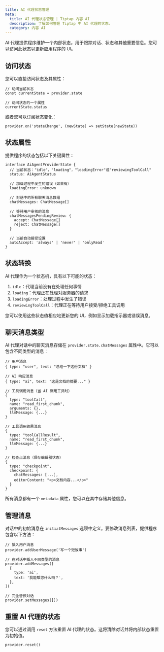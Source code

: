 ```yaml
---
title: AI 代理状态管理
meta:
  title: AI 代理状态管理 | Tiptap 内容 AI
  description: 了解如何管理 Tiptap 中 AI 代理的状态。
  category: 内容 AI
---
```


AI 代理提供程序维护一个内部状态，用于跟踪对话、状态和其他重要信息。您可以访问此状态以更新应用程序的 UI。

## 访问状态

您可以直接访问状态及其属性：

```tsx
// 访问当前状态
const currentState = provider.state

// 访问状态的一个属性
currentState.status
```

或者您可以订阅状态变化：

```tsx
provider.on('stateChange', (newState) => setState(newState))
```

## 状态属性

提供程序的状态包括以下关键属性：

```tsx
interface AiAgentProviderState {
  // 当前状态："idle"，"loading"，"loadingError"或"reviewingToolCall"
  status: AiAgentStatus

  // 加载过程中发生的错误（如果有）
  loadingError: unknown

  // 对话中的所有聊天消息数组
  chatMessages: ChatMessage[]

  // 等待用户审核的消息
  chatMessagesPendingReview: {
    accept: ChatMessage[]
    reject: ChatMessage[]
  }

  // 当前自动接受设置
  autoAccept: 'always' | 'never' | 'onlyRead'
}
```

## 状态转换

AI 代理作为一个状态机，具有以下可能的状态：

1. `idle`：代理当前没有在处理任何事情
2. `loading`：代理正在处理对服务器的请求
3. `loadingError`：处理过程中发生了错误
4. `reviewingToolCall`：代理正在等待用户接受/拒绝工具调用

您可以使用这些状态值相应地更新您的 UI，例如显示加载指示器或错误消息。

## 聊天消息类型

AI 代理对话中的聊天消息存储在 `provider.state.chatMessages` 属性中。它可以包含不同类型的消息：

```jsonl
// 用户消息
{ type: "user", text: "总结一下这份文档" }

// AI 响应消息
{ type: "ai", text: "这是文档的摘要..." }

// 工具调用消息（当 AI 调用工具时）
{
  type: "toolCall",
  name: "read_first_chunk",
  arguments: {},
  llmMessage: {...}
}

// 工具调用结果消息
{
  type: "toolCallResult",
  name: "read_first_chunk",
  llmMessage: {...}
}

// 检查点消息（保存编辑器状态）
{
  type: "checkpoint",
  checkpoint: {
    chatMessages: [...],
    editorContent: "<p>文档内容...</p>"
  }
}
```

所有消息都有一个 `metadata` 属性，您可以在其中存储其他信息。

## 管理消息

对话中的初始消息在 `initialMessages` 选项中定义。要修改消息列表，提供程序包含以下方法：

```tsx
// 插入用户消息
provider.addUserMessage('写一个短故事')

// 在对话中插入不同类型的消息
provider.addMessages([
  {
    type: 'ai',
    text: '我能帮您什么吗？',
  },
])

// 完全替换对话
provider.setMessages([])
```

## 重置 AI 代理的状态

您可以通过调用 `reset` 方法重置 AI 代理的状态。这将清除对话并将内部状态重置为初始值。

```tsx
provider.reset()
```
